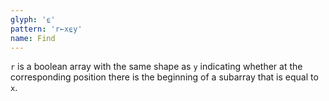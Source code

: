 ```yaml
---
glyph: '⍷'
pattern: 'r←x⍷y'
name: Find
---
```


`r` is a boolean array with the same shape as `y` indicating whether at the corresponding position there is the beginning of a subarray that is equal to `x`.